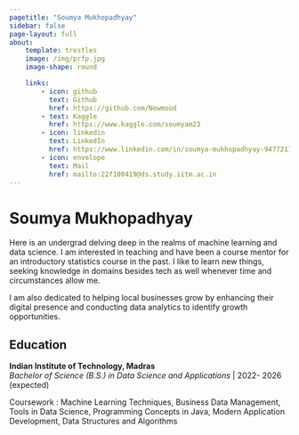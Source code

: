 ```yaml
---
pagetitle: "Soumya Mukhopadhyay"
sidebar: false
page-layout: full
about: 
    template: trestles
    image: /img/prfp.jpg
    image-shape: round

    links:
        - icon: github
          text: Github
          href: https://github.com/Newmood
        - text: Kaggle
          href: https://www.kaggle.com/soumyam23
        - icon: linkedin
          text: LinkedIn
          href: https://www.linkedin.com/in/soumya-mukhopadhyay-947721165/
        - icon: envelope
          text: Mail
          href: mailto:22f100419@ds.study.iitm.ac.in
---
```

# Soumya Mukhopadhyay
Here is an undergrad delving deep in the realms of machine learning and data science. I am interested in teaching and have been a course mentor for an introductory statistics course in the past. I like to learn new things, seeking knowledge in domains besides tech as well whenever time and circumstances allow me. 

I am also dedicated to helping local businesses grow by enhancing their digital presence and conducting data analytics to identify growth opportunities.

## Education
**Indian Institute of Technology, Madras**  
_Bachelor of Science (B.S.) in Data Science and Applications_ | 2022- 2026 (expected)  

[Coursework : Machine Learning Techniques, Business Data Management, Tools in Data Science, Programming Concepts in Java, Modern Application Development, Data Structures and Algorithms]{.small}
